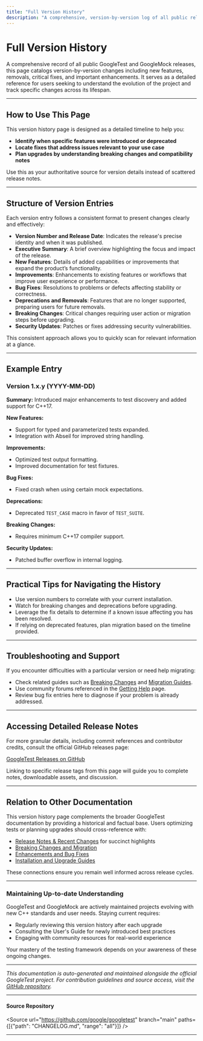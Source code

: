 ```yaml
---
title: "Full Version History"
description: "A comprehensive, version-by-version log of all public releases, detailing new features, feature removals, critical fixes, and enhancements for each release. Users can reference this page for detailed notes on every change across the project’s life."
---
```


# Full Version History

A comprehensive record of all public GoogleTest and GoogleMock releases, this page catalogs version-by-version changes including new features, removals, critical fixes, and important enhancements. It serves as a detailed reference for users seeking to understand the evolution of the project and track specific changes across its lifespan.

---

## How to Use This Page

This version history page is designed as a detailed timeline to help you:

- **Identify when specific features were introduced or deprecated**
- **Locate fixes that address issues relevant to your use case**
- **Plan upgrades by understanding breaking changes and compatibility notes**

Use this as your authoritative source for version details instead of scattered release notes.

---

## Structure of Version Entries

Each version entry follows a consistent format to present changes clearly and effectively:

- **Version Number and Release Date**: Indicates the release's precise identity and when it was published.
- **Executive Summary**: A brief overview highlighting the focus and impact of the release.
- **New Features**: Details of added capabilities or improvements that expand the product’s functionality.
- **Improvements**: Enhancements to existing features or workflows that improve user experience or performance.
- **Bug Fixes**: Resolutions to problems or defects affecting stability or correctness.
- **Deprecations and Removals**: Features that are no longer supported, preparing users for future removals.
- **Breaking Changes**: Critical changes requiring user action or migration steps before upgrading.
- **Security Updates**: Patches or fixes addressing security vulnerabilities.

This consistent approach allows you to quickly scan for relevant information at a glance.

---

## Example Entry

### Version 1.x.y (YYYY-MM-DD)

**Summary:** Introduced major enhancements to test discovery and added support for C++17.

**New Features:**
- Support for typed and parameterized tests expanded.
- Integration with Abseil for improved string handling.

**Improvements:**
- Optimized test output formatting.
- Improved documentation for test fixtures.

**Bug Fixes:**
- Fixed crash when using certain mock expectations.

**Deprecations:**
- Deprecated `TEST_CASE` macro in favor of `TEST_SUITE`.

**Breaking Changes:**
- Requires minimum C++17 compiler support.

**Security Updates:**
- Patched buffer overflow in internal logging.

---

## Practical Tips for Navigating the History

- Use version numbers to correlate with your current installation.
- Watch for breaking changes and deprecations before upgrading.
- Leverage the fix details to determine if a known issue affecting you has been resolved.
- If relying on deprecated features, plan migration based on the timeline provided.

---

## Troubleshooting and Support

If you encounter difficulties with a particular version or need help migrating:

- Check related guides such as [Breaking Changes](breaking-changes.md) and [Migration Guides](migration-guides.md).
- Use community forums referenced in the [Getting Help](../faq/community-and-support/getting-help.md) page.
- Review bug fix entries here to diagnose if your problem is already addressed.

---

## Accessing Detailed Release Notes

For more granular details, including commit references and contributor credits, consult the official GitHub releases page:

[GoogleTest Releases on GitHub](https://github.com/google/googletest/releases)

Linking to specific release tags from this page will guide you to complete notes, downloadable assets, and discussion.

---

## Relation to Other Documentation

This version history page complements the broader GoogleTest documentation by providing a historical and factual base. Users optimizing tests or planning upgrades should cross-reference with:

- [Release Notes & Recent Changes](recent-releases.md) for succinct highlights
- [Breaking Changes and Migration](breaking-changes.md)
- [Enhancements and Bug Fixes](new-features-improvements.md)
- [Installation and Upgrade Guides](installation-methods.md)

These connections ensure you remain well informed across release cycles.

---

### Maintaining Up-to-date Understanding

GoogleTest and GoogleMock are actively maintained projects evolving with new C++ standards and user needs. Staying current requires:

- Regularly reviewing this version history after each upgrade
- Consulting the User's Guide for newly introduced best practices
- Engaging with community resources for real-world experience

Your mastery of the testing framework depends on your awareness of these ongoing changes.

---

*This documentation is auto-generated and maintained alongside the official GoogleTest project. For contribution guidelines and source access, visit the [GitHub repository](https://github.com/google/googletest).*


---

#### Source Repository

<Source url="https://github.com/google/googletest" branch="main" paths={[{"path": "CHANGELOG.md", "range": "all"}]} />


---